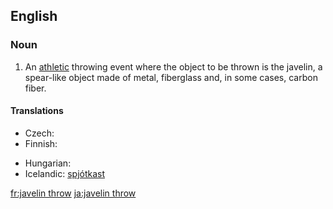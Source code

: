 ==English==
{{wikipedia}}
===Noun===
{{en-noun|-|sg=[[javelin]] [[throw]]}}

# {{context|athletics}} An [[athletic]] throwing event where the object to be thrown is the javelin, a spear-like object made of metal, fiberglass and, in some cases, carbon fiber.

====Translations====
{{trans-top|athletic event where a javelin is thrown}}
* Czech: {{t-|cs|hod oštěpem|m}}
* Finnish: {{t-|fi|keihäänheitto}}
{{trans-mid}}
* Hungarian: {{t+|hu|gerelyhajítás}}
* Icelandic: [[spjótkast]] {{n}}
{{trans-bottom}}

[[fr:javelin throw]]
[[ja:javelin throw]]